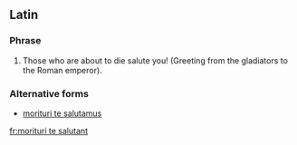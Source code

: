 ==Latin==
{{wikipedia}}

===Phrase===
{{infl|la|phrase|head=[[morituri]] [[te]] [[salutant]]}}

# Those who are about to die salute you! (Greeting from the gladiators to the Roman emperor).

===Alternative forms===
* [[morituri te salutamus]]

[[fr:morituri te salutant]]